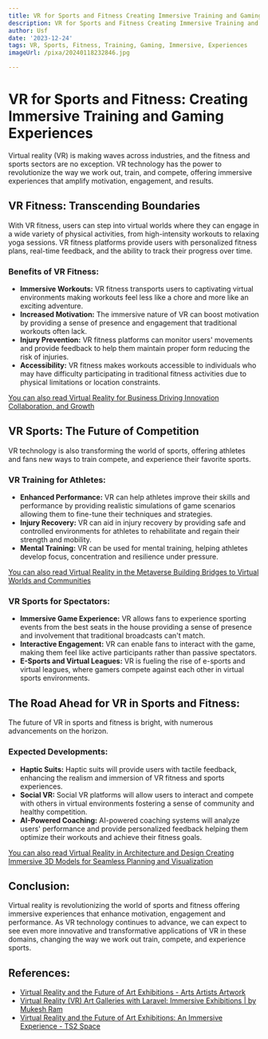 ```yaml
---
title: VR for Sports and Fitness Creating Immersive Training and Gaming Experiences
description: VR for Sports and Fitness Creating Immersive Training and Gaming Experiences
author: Usf
date: '2023-12-24'
tags: VR, Sports, Fitness, Training, Gaming, Immersive, Experiences
imageUrl: /pixa/20240118232846.jpg

---
```

# VR for Sports and Fitness: Creating Immersive  Training and  Gaming Experiences

Virtual reality (VR) is making waves across  industries, and the fitness and sports sectors are no  exception. VR technology has the  power to  revolutionize the way  we work out, train, and compete, offering immersive experiences that amplify motivation, engagement, and  results.

## VR Fitness: Transcending Boundaries

With VR fitness, users can step into virtual  worlds  where they can engage in a wide variety of physical activities, from high-intensity workouts to relaxing yoga sessions. VR fitness platforms provide users with personalized fitness plans, real-time feedback, and the ability to track  their progress over time.

### Benefits of VR Fitness:

- **Immersive  Workouts:**  VR fitness transports users to captivating virtual environments making workouts feel  less like  a chore and more like an exciting adventure.
- **Increased Motivation:** The immersive nature of VR can boost motivation by providing a sense of presence and engagement that traditional workouts often lack.
- **Injury Prevention:**  VR fitness platforms can monitor users' movements and provide feedback to  help them maintain proper form reducing the risk of injuries.
- **Accessibility:** VR fitness makes workouts accessible to individuals who may have difficulty participating in  traditional fitness activities due to physical limitations or location constraints.

[You can also read Virtual Reality for Business Driving Innovation Collaboration, and Growth](Virtual%20Reality%20for%20Business%20Driving%20Innovation%2C%20Collaboration%2C%20and%20Growth)


## VR Sports:  The Future of Competition

VR technology is also transforming the world of sports, offering athletes and fans new ways to train compete, and experience their favorite sports.

### VR  Training  for Athletes:

-  **Enhanced Performance:** VR can help athletes improve their skills and performance by providing  realistic simulations of game scenarios  allowing them to fine-tune their techniques and strategies.
- **Injury Recovery:** VR can aid in injury recovery by providing safe and controlled environments for athletes to  rehabilitate and regain their strength and mobility.
- **Mental Training:** VR can be used for mental training, helping athletes develop focus,  concentration and resilience under  pressure.

[You can also read Virtual Reality in the Metaverse  Building Bridges  to Virtual  Worlds and  Communities](Virtual%20Reality%20in%20the%20Metaverse%20Building%20Bridges%20to%20Virtual%20Worlds%20and%20Communities)


### VR Sports for Spectators:

- **Immersive Game Experience:**  VR allows fans to experience sporting  events from  the best seats in the house  providing a sense of presence and  involvement  that traditional broadcasts can't match.
- **Interactive Engagement:** VR can enable fans to interact with the game, making them  feel like active participants rather than passive  spectators.
- **E-Sports  and Virtual Leagues:** VR is fueling  the rise of e-sports and  virtual leagues,  where gamers  compete against each other in virtual  sports environments.

## The Road Ahead for VR in Sports and Fitness:

The future of VR in sports and fitness is bright, with numerous advancements on the horizon.

### Expected Developments:

- **Haptic Suits:**  Haptic suits  will provide users with tactile feedback,  enhancing the realism and immersion of VR fitness and sports experiences.
- **Social VR:** Social VR platforms will allow users to interact and compete with others in virtual environments fostering a sense of community and healthy competition.
- **AI-Powered Coaching:** AI-powered coaching systems will analyze users' performance and provide personalized  feedback helping them optimize their workouts and achieve their fitness goals.

[You  can also read Virtual Reality in Architecture and  Design Creating  Immersive 3D Models for Seamless Planning  and Visualization](Virtual%20Reality%20in%20Architecture%20and%20Design%20Creating%20Immersive%203D%20Models%20for%20Seamless%20Planning%20and%20Visualization)


## Conclusion:

Virtual reality is revolutionizing the world of sports and  fitness offering immersive experiences that enhance motivation, engagement and performance. As VR technology continues to advance, we can expect to see  even more innovative and transformative applications of VR in these domains,  changing the way we work out train, compete, and experience sports.

## References:
- [Virtual Reality and the Future of Art Exhibitions - Arts Artists Artwork](https://artsartistsartwork.com/virtual-reality-and-the-future-of-art-exhibitions/)
- [Virtual Reality (VR) Art Galleries with Laravel: Immersive Exhibitions | by Mukesh Ram](https://medium.com/@mukesh.ram/virtual-reality-vr-art-galleries-with-laravel-immersive-exhibitions-be2dd5f2dda4)
- [Virtual Reality and the Future of Art Exhibitions: An Immersive Experience - TS2 Space](https://ts2.space/en/virtual-reality-and-the-future-of-art-exhibitions-an-immersive-experience/)

